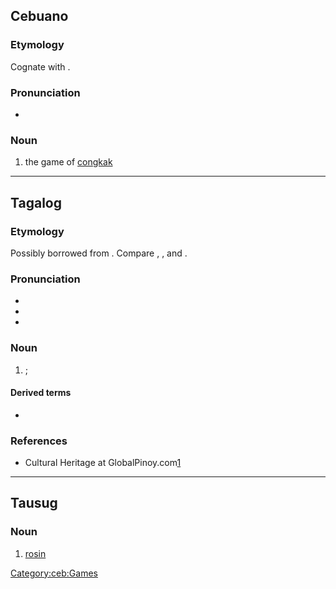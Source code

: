 ==Cebuano==

===Etymology===
Cognate with {{cog|tsg|sungka'}}.

===Pronunciation===
* {{hyph|ceb|sung|ka}}

===Noun===
{{head|ceb|noun}}

# the game of [[congkak]]

[[Category:ceb:Games]]

----

==Tagalog==
{{wikipedia}}

===Etymology===
Possibly borrowed from {{der|tl|ms|congkak}}. Compare {{cog|bcl|sungka}}, {{cog|ceb|sungka}}, and {{cog|tsg|sungka'}}.

===Pronunciation===
* {{hyph|tl|sung|ka}}
* {{tl-IPA|sungkâ}}
* {{tl-IPA}}
===Noun===
{{tl-noun|sungkâ|}}

# {{lb|tl|games}} {{w|sungka}}; {{w|congkak}} {{gl|especially the Philippine variety}}

====Derived terms====
* {{l|tl|sungkaan}}

===References===
* Cultural Heritage at GlobalPinoy.com[https://web.archive.org/web/20051220003004/http://www.globalpinoy.com/ch/ch_category.php?category=pinoygames&name=Sungka&table=ch_pinoygames&startpage=16&endpage=30]

----

==Tausug==

===Noun===
{{head|tsg|noun}}

# [[rosin]] {{gloss|for violin bows}}